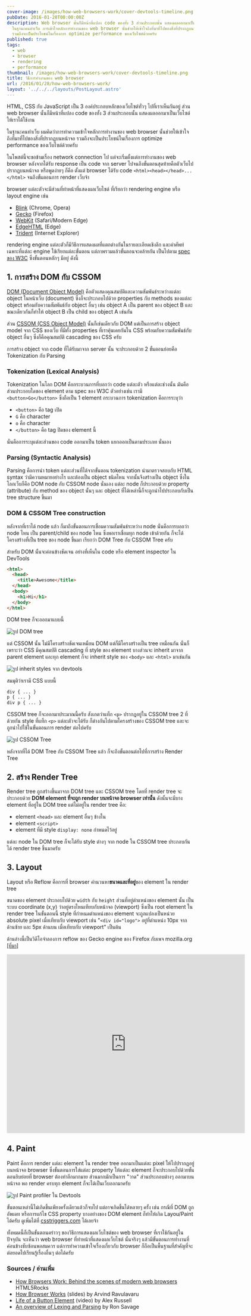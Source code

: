 ```yaml
---
cover-image: /images/how-web-browsers-work/cover-devtools-timeline.png
pubDate: 2016-01-28T00:00:00Z
description: Web browser นั้นก็มีหน้าที่แปลง code ของทั้ง 3 ส่วนประกอบนั้น แสดงผลออกมาเป็นเว็บไซต์ให้เราได้ใช้งาน
  ในฐานะคนทำเว็บ การเข้าใจหลักการทำงานของ web browser นั้นช่วยให้เข้าใจถึงที่มาที่ไปของสิ่งที่ปรากฏบนหน้าจอ
  รวมถึงจะเป็นประโยชน์ในเรื่องการ optimize performance ของเว็บไซต์ด้วยครับ
published: true
tags:
  - web
  - browser
  - rendering
  - performance
thumbnail: /images/how-web-browsers-work/cover-devtools-timeline.png
title: วิธีการทำงานของ web browser
url: /2016/01/28/how-web-browsers-work/
layout: '../../../layouts/PostLayout.astro'
---
```


HTML, CSS กับ JavaScript เป็น 3 องค์ประกอบหลักของเว็บไซต์ทั่วๆ ไปที่เราเห็นกันอยู่
ส่วน web browser นั้นก็มีหน้าที่แปลง code ของทั้ง 3 ส่วนประกอบนั้น แสดงผลออกมาเป็นเว็บไซต์ให้เราได้ใช้งาน

ในฐานะคนทำเว็บ ผมคิดว่าการทำความเข้าใจหลักการทำงานของ web browser นั้นช่วยให้เข้าใจถึงที่มาที่ไปของสิ่งที่ปรากฏบนหน้าจอ
รวมถึงจะเป็นประโยชน์ในเรื่องการ optimize performance ของเว็บไซต์ด้วยครับ

ในโพสต์นี้จะขอข้ามเรื่อง network connection ไป แต่จะเริ่มตั้งแต่การทำงานของ web browser
หลังจากได้รับ response เป็น code จาก server ไปจนถึงขั้นตอนสุดท้ายคือตัวเว็บไปปรากฏบนหน้าจอ
หรือพูดง่ายๆ ก็คือ ตั้งแต่ browser ได้รับ code `<html><head></head>...</html>` จนถึงขั้นตอนการ render เว็บจ้า

browser แต่ละตัวจะมีส่วนที่ทำหน้าที่แสดงผลเว็บไซต์ ที่เรียกว่า rendering engine หรือ layout engine
เช่น

- [Blink](https://www.chromium.org/blink) (Chrome, Opera)
- [Gecko](https://developer.mozilla.org/en-US/docs/Mozilla/Gecko) (Firefox)
- [WebKit](https://webkit.org/) (Safari/Modern Edge)
- [EdgeHTML](https://en.wikipedia.org/wiki/EdgeHTML) (Edge)
- [Trident](https://en.wikipedia.org/wiki/Trident_(layout_engine)) (Internet Explorer)

rendering engine แต่ละตัวก็มีวิธีการแสดงผลที่แตกต่างกันในรายละเอียดเชิงลึก และคำศัพท์เฉพาะที่แต่ละ engine ใช้เรียกแต่ละขั้นตอน
แต่ภาพรวมแล้วขั้นตอนจะคล้ายกัน เป็นไปตาม [spec ของ W3C](https://www.w3.org/TR/html5/infrastructure.html#infrastructure) ซึ่งขั้นตอนหลักๆ มีอยู่ ดังนี้

## 1. การสร้าง DOM กับ CSSOM

[DOM (Document Object Model)](https://www.w3.org/TR/dom/) คือตัวแสดงคุณสมบัติและความสัมพันธ์ระหว่างแต่ละ object ในหน้าเว็บ (document)
ซึ่งก็จะประกอบไปด้วย properties กับ methods ของแต่ละ object พร้อมกับความสัมพันธ์กับ object อื่นๆ
เช่น object A เป็น parent ของ object B และขณะเดียวกันก็ทำให้ object B เป็น child ของ object A เช่นกัน

ส่วน [CSSOM (CSS Object Model)](https://www.w3.org/TR/cssom/) นั้นก็เช่นเดียวกับ DOM แต่เป็นการสร้าง object model จาก CSS ของเว็บ
ที่มีทั้ง properties ที่เราคุ้นเคยกันใน CSS พร้อมกับความสัมพันธ์กับ object อื่นๆ ซึ่งก็คือคุณสมบัติ cascading ของ CSS ครับ

การสร้าง object จาก code ที่ได้รับมาจาก server นั้น จะประกอบด้วย 2 ขั้นตอนย่อยคือ Tokenization กับ Parsing

### Tokenization (Lexical Analysis)

Tokenization ในโลก DOM คือกระบวนการที่บอกว่า code แต่ละตัว หรือแต่ละช่วงนั้น มันคือส่วนประกอบใดของ element
ตาม spec ของ W3C ตัวอย่างเช่น เรามี `<button>Go</button>` ซึ่งถือเป็น 1 element
กระบวนการ tokenization คือการระบุว่า

  * `<button>` คือ tag เปิด
  * `G` คือ character
  * `o` คือ character
  * `</button>` คือ tag ปิดของ element นี้

นั่นคือการระบุแต่ละส่วนของ code ออกมาเป็น token แยกออกเป็นตามประเภท นั่นเอง

### Parsing (Syntactic Analysis)

Parsing คือการนำ token แต่ละส่วนที่ได้จากขั้นตอน tokenization นำมาตรวจสอบกับ HTML syntax ว่ามีความหมายอย่างไร
และต้องเป็น object ชนิดไหน จากนั้นจึงสร้างเป็น object ซึ่งในโลกเว็บก็คือ DOM node กับ CSSOM node นั่นเอง
แต่ละ node ก็ประกอบด้วย property (attribute) กับ method ของ object นั้นๆ และ object ที่ได้เหล่านี้ก็จะถูกนำไปประกอบกับเป็น
tree structure ขึ้นมา

### DOM & CSSOM Tree construction

หลังจากที่เราได้ node แล้ว ก็มาถึงขั้นตอนการเชื่อมความสัมพันธ์ระหว่าง node นั่นคือการบอกว่า
node ไหน เป็น parent/child ของ node ไหน ซึ่งพอเราเชื่อมทุก node เข้าด้วยกัน
ก็จะได้โครงสร้างที่เป็น tree ของ node ขึ้นมา เรียกว่า DOM Tree กับ CSSOM Tree ครับ

สำหรับ DOM นั้นจะค่อนข้างชัดเจน อย่างที่เห็นใน code หรือ element inspector ใน DevTools

```html
<html>
  <head>
    <title>Awesome</title>
  </head>
  <body>
    <h1>Hi</h1>
  </body>
</html>
```

DOM tree ก็จะออกมาแบบนี้

<div class="text-center">
  <img src="/images/how-web-browsers-work/dom-tree.min.svg" alt="รูป DOM tree" />
</div>

แต่ CSSOM นั้น ไม่มีโครงสร้างชัดเจนเหมือน DOM แต่ก็มีโครงสร้างเป็น tree เหมือนกัน
นั่นก็เพราะว่า CSS มีคุณสมบัติ cascading ที่ style ของ element บางส่วนจะ inherit มาจาก parent element
และทุก element ก็จะ inherit style ของ `<body>` และ `<html>` มาเช่นกัน

<div class="text-center">
  <img src="/images/how-web-browsers-work/inherited-styles.png" alt="รูป inherit styles จาก devtools" />
</div>

สมมุติว่าเรามี CSS แบบนี้

```css
div { ... }
p { ... }
div p { ... }
```

CSSOM tree ก็จะออกมาประมาณนี้ครับ สังเกตว่าแท็ก `<p>` ปรากฎอยู่ใน CSSOM tree 2 ที่ด้วยกัน
style ที่แท็ก `<p>` แต่ละตัวจะได้รับ ก็ต่างกันไปตามโครงสร้างของ CSSOM tree
และจะถูกนำไปใช้ในขั้นตอนการ render ต่อไปครับ

<div class="text-center">
  <img src="/images/how-web-browsers-work/cssom-tree.min.svg" alt="รูป CSSOM Tree" />
</div>

หลังจากที่ได้ DOM Tree กับ CSSOM Tree แล้ว ก็จะถึงขั้นตอนต่อไปที่การสร้าง Render Tree

## 2. สร้าง Render Tree

Render tree ถูกสร้างขึ้นมาจาก DOM tree และ CSSOM tree โดยที่ render tree จะประกอบด้วย
**DOM element ที่จะถูก render บนหน้าจอ browser เท่านั้น** ดังนั้นจะมีบาง element ที่อยู่ใน DOM tree
แต่ไม่อยู่ใน render tree คือ:

- element `<head>` และ element อื่นๆ ข้างใน
- element `<script>`
- element ที่มี style `display: none` กำหนดไว้อยู่

แต่ละ node ใน DOM tree ก็จะได้รับ style ต่างๆ จาก node ใน CSSOM tree ประกอบกันได้ render tree ขึ้นมาครับ

## 3. Layout

Layout หรือ Reflow คือการที่ browser คำนวนหา**ขนาดและที่อยู่**ของ element ใน render tree

ขนาดของ element ประกอบไปด้วย `width` กับ `height` ส่วนที่อยู่ตำแหน่งของ element นั้น
เป็นระบบ coordinate (x,y) ว่าอยู่ตรงไหนเทียบกับหน้าจอ (viewport) ซึ่งเป็น root element ใน render tree
ในขั้นตอนนี้ style ที่กำหนดตำแหน่งของ element จะถูกแปลงเป็นหน่วย absolute pixel เมื่อเทียบกับ viewport
เช่น "`<div id="logo">` อยู่ที่ตำแหน่ง 10px จากด้านซ้าย และ 5px ด้านบน เมื่อเทียบกับ viewport" เป็นต้น

ด้านล่างนี้เป็นวิดีโอจำลองการ reflow ของ Gecko engine ของ Firefox กับเพจ mozilla.org [[ที่มา]](https://www.youtube.com/watch?v=ZTnIxIA5KGw)

<div class="text-center video-wrapper">
  <iframe width="640" height="480" src="https://www.youtube.com/embed/ZTnIxIA5KGw" frameborder="0" allowfullscreen></iframe>
</div>

## 4. Paint

Paint คือการ render แต่ละ element ใน render tree ออกมาเป็นแต่ละ pixel ให้ไปปรากฎอยู่บนหน้าจอ browser
ซึ่งขั้นตอนการใส่แต่ละ property ให้แต่ละ element ก็จะประกอบไปด้วยขั้นตอนยิบย่อยที่ browser ต้องทำอีกมากมาย
ส่วนมากมักเป็นการ "วาด" ส่วนประกอบต่างๆ ออกมาบนหน้าจอ
พอ render ครบทุก element ก็จะได้เป็นเว็บออกมาครับ

<div class="text-center">
  <img src="/images/how-web-browsers-work/paint-profiler.png" alt="รูป Paint profiler ใน Devtools" />
</div>

ขั้นตอนเหล่านี้ไม่เกิดขึ้นเพียงครั้งเดียวแล้วก็จบไป แต่อาจเกิดขึ้นได้หลายๆ ครั้ง เช่น กรณีที่ DOM ถูกอัพเดท
หรือการแก้ไข CSS property บางอย่างของ DOM element ก็ทำให้เกิด Layou/Paint ได้ครับ
ดูเพิ่มได้ที่ [csstriggers.com](https://csstriggers.com/) ได้เลยจ้า

ทั้งหมดนี้ก็เป็นขั้นตอนคร่าวๆ ของวิธีการแสดงผลเว็บไซต์ของ web browser ที่เราใช้กันอยู่ในปัจจุบัน
จะเห็นว่า web browser ที่ทำหน้าที่แสดงผลเว็บไซต์ นั้นจริงๆ แล้วมีขั้นตอนการทำงานที่ค่อนข้างซับซ้อนพอสมควร
แต่การทำความเข้าใจเรื่องเกี่ยวกับ browser ก็ถือเป็นพื้นฐานที่สำคัญที่จะต่อยอดไปเรียนรู้เรื่องอื่นๆ ต่อได้ครับ

### Sources / อ่านเพิ่ม

- [How Browsers Work: Behind the scenes of modern web browsers](https://www.html5rocks.com/en/tutorials/internals/howbrowserswork/) HTML5Rocks
- [How Browser Works](https://arvindr21.github.io/howBrowserWorks) (slides) by Arvind Ravulavaru
- [Life of a Button Element](https://vimeo.com/32364192) (video) by Alex Russell
- [An overview of Lexing and Parsing](https://www.perl.com/pub/2012/10/an-overview-of-lexing-and-parsing.html) by Ron Savage


